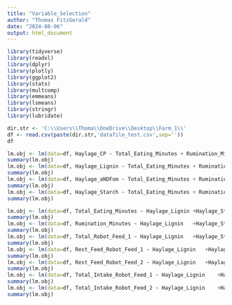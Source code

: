 ---
title: "Variable_Selection"
author: "Thomas FitzGerald"
date: "2024-08-06"
output: html_document
---
```{r setup, include=FALSE}
library(tidyverse)
library(readxl)
library(dplyr)
library(plotly)
library(ggplot2)
library(stats)
library(multcomp)
library(emmeans)
library(lsmeans)
library(stringr)
library(lubridate)
```

```{r}
dir.str <- 'C:\\Users\\Thoma\\OneDrive\\Desktop\\Farm_1\\'
df <- read.csv(paste(dir.str,'datafile_test.csv',sep=''))
df
```

```{r}
lm.obj <- lm(data=df, Haylage_CP ~ Total_Eating_Minutes + Rumination_Minutes + Total_Robot_Feed_1 + Rest_Feed_Robot_Feed_1 + Rest_Feed_Robot_Feed_2 + Total_Intake_Robot_Feed_1 + Total_Intake_Robot_Feed_2)
summary(lm.obj)
lm.obj <- lm(data=df, Haylage_Lignin ~ Total_Eating_Minutes + Rumination_Minutes + Total_Robot_Feed_1 + Rest_Feed_Robot_Feed_1 + Rest_Feed_Robot_Feed_2 + Total_Intake_Robot_Feed_1 + Total_Intake_Robot_Feed_2)
summary(lm.obj)
lm.obj <- lm(data=df, Haylage_aNDFom ~ Total_Eating_Minutes + Rumination_Minutes + Total_Robot_Feed_1 + Rest_Feed_Robot_Feed_1 + Rest_Feed_Robot_Feed_2 + Total_Intake_Robot_Feed_1 + Total_Intake_Robot_Feed_2)
summary(lm.obj)
lm.obj <- lm(data=df, Haylage_Starch ~ Total_Eating_Minutes + Rumination_Minutes + Total_Robot_Feed_1 + Rest_Feed_Robot_Feed_1 + Rest_Feed_Robot_Feed_2 + Total_Intake_Robot_Feed_1 + Total_Intake_Robot_Feed_2)
summary(lm.obj)
```
```{r}
lm.obj <- lm(data=df, Total_Eating_Minutes ~ Haylage_Lignin	+Haylage_Starch	+Haylage_CP+	Haylage_aNDFom+	PMR_Lignin+	PMR_Starch+	PMR_CP+	PMR_aNDFom+	Corn_Lignin+	Corn_Starch+	Corn_CP+	Corn_aNDFom)
summary(lm.obj)
lm.obj <- lm(data=df, Rumination_Minutes ~ Haylage_Lignin	+Haylage_Starch	+Haylage_CP+	Haylage_aNDFom+	PMR_Lignin+	PMR_Starch+	PMR_CP+	PMR_aNDFom+	Corn_Lignin+	Corn_Starch+	Corn_CP+	Corn_aNDFom)
summary(lm.obj)
lm.obj <- lm(data=df, Total_Robot_Feed_1 ~ Haylage_Lignin	+Haylage_Starch	+Haylage_CP+	Haylage_aNDFom+	PMR_Lignin+	PMR_Starch+	PMR_CP+	PMR_aNDFom+	Corn_Lignin+	Corn_Starch+	Corn_CP+	Corn_aNDFom)
summary(lm.obj)
lm.obj <- lm(data=df, Rest_Feed_Robot_Feed_1 ~ Haylage_Lignin	+Haylage_Starch	+Haylage_CP+	Haylage_aNDFom+	PMR_Lignin+	PMR_Starch+	PMR_CP+	PMR_aNDFom+	Corn_Lignin+	Corn_Starch+	Corn_CP+	Corn_aNDFom)
summary(lm.obj)
lm.obj <- lm(data=df, Rest_Feed_Robot_Feed_2 ~ Haylage_Lignin	+Haylage_Starch	+Haylage_CP+	Haylage_aNDFom+	PMR_Lignin+	PMR_Starch+	PMR_CP+	PMR_aNDFom+	Corn_Lignin+	Corn_Starch+	Corn_CP+	Corn_aNDFom)
summary(lm.obj)
lm.obj <- lm(data=df, Total_Intake_Robot_Feed_1 ~ Haylage_Lignin	+Haylage_Starch	+Haylage_CP+	Haylage_aNDFom+	PMR_Lignin+	PMR_Starch+	PMR_CP+	PMR_aNDFom+	Corn_Lignin+	Corn_Starch+	Corn_CP+	Corn_aNDFom)
summary(lm.obj)
lm.obj <- lm(data=df, Total_Intake_Robot_Feed_2 ~ Haylage_Lignin	+Haylage_Starch	+Haylage_CP+	Haylage_aNDFom+	PMR_Lignin+	PMR_Starch+	PMR_CP+	PMR_aNDFom+	Corn_Lignin+	Corn_Starch+	Corn_CP+	Corn_aNDFom)
summary(lm.obj)
```

